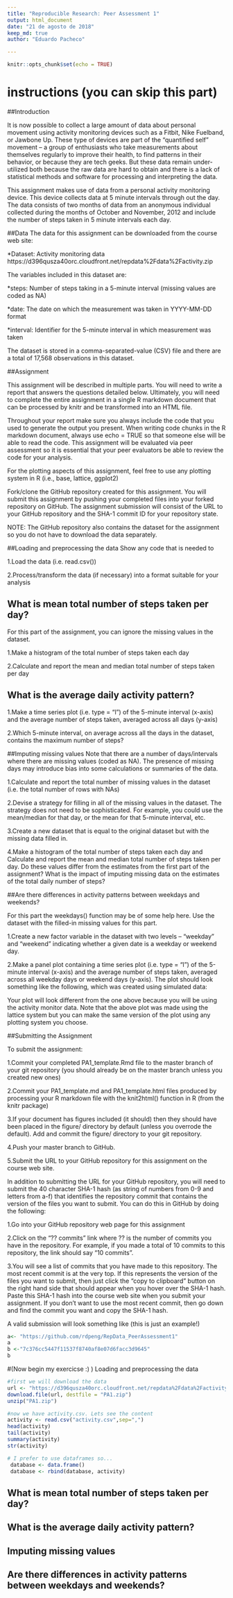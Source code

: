```yaml
---
title: "Reproducible Research: Peer Assessment 1"
output: html_document
date: "21 de agosto de 2018"
keep_md: true
author: "Eduardo Pacheco"

---
```

```r

knitr::opts_chunk$set(echo = TRUE)

```
# instructions (you can skip this part)
##Introduction

It is now possible to collect a large amount of data about personal movement using activity monitoring devices such as a Fitbit, Nike Fuelband, or Jawbone Up. These type of devices are part of the "quantified self" movement -- a group of enthusiasts who take measurements about themselves regularly to improve their health, to find patterns in their behavior, or because they are tech geeks. But these data remain under-utilized both because the raw data are hard to obtain and there is a lack of statistical methods and software for processing and interpreting the data.

This assignment makes use of data from a personal activity monitoring device. This device collects data at 5 minute intervals through out the day. The data consists of two months of data from an anonymous individual collected during the months of October and November, 2012 and include the number of steps taken in 5 minute intervals each day.

##Data
The data for this assignment can be downloaded from the course web site:

*Dataset: Activity monitoring data https://d396qusza40orc.cloudfront.net/repdata%2Fdata%2Factivity.zip

The variables included in this dataset are:

*steps: Number of steps taking in a 5-minute interval (missing values are coded as NA)

*date: The date on which the measurement was taken in YYYY-MM-DD format

*interval: Identifier for the 5-minute interval in which measurement was taken

The dataset is stored in a comma-separated-value (CSV) file and there are a total of 17,568 observations in this dataset.

##Assignment

This assignment will be described in multiple parts. You will need to write a report that answers the questions detailed below. Ultimately, you will need to complete the entire assignment in a single R markdown document that can be processed by knitr and be transformed into an HTML file.

Throughout your report make sure you always include the code that you used to generate the output you present. When writing code chunks in the R markdown document, always use echo = TRUE so that someone else will be able to read the code. This assignment will be evaluated via peer assessment so it is essential that your peer evaluators be able to review the code for your analysis.

For the plotting aspects of this assignment, feel free to use any plotting system in R (i.e., base, lattice, ggplot2)

Fork/clone the GitHub repository created for this assignment. You will submit this assignment by pushing your completed files into your forked repository on GitHub. The assignment submission will consist of the URL to your GitHub repository and the SHA-1 commit ID for your repository state.

NOTE: The GitHub repository also contains the dataset for the assignment so you do not have to download the data separately.

##Loading and preprocessing the data
Show any code that is needed to

1.Load the data (i.e. read.csv())

2.Process/transform the data (if necessary) into a format suitable for your analysis


## What is mean total number of steps taken per day?
For this part of the assignment, you can ignore the missing values in the dataset.

1.Make a histogram of the total number of steps taken each day

2.Calculate and report the mean and median total number of steps taken per day


## What is the average daily activity pattern?
1.Make a time series plot (i.e. type = "l") of the 5-minute interval (x-axis) and the average number of steps taken, averaged across all days (y-axis)

2.Which 5-minute interval, on average across all the days in the dataset, contains the maximum number of steps?

##Imputing missing values
Note that there are a number of days/intervals where there are missing values (coded as NA). The presence of missing days may introduce bias into some calculations or summaries of the data.

1.Calculate and report the total number of missing values in the dataset (i.e. the total number of rows with NAs)

2.Devise a strategy for filling in all of the missing values in the dataset. The strategy does not need to be sophisticated. For example, you could use the mean/median for that day, or the mean for that 5-minute interval, etc.

3.Create a new dataset that is equal to the original dataset but with the missing data filled in.

4.Make a histogram of the total number of steps taken each day and Calculate and report the mean and median total number of steps taken per day. Do these values differ from the estimates from the first part of the assignment? What is the impact of imputing missing data on the estimates of the total daily number of steps?

##Are there differences in activity patterns between weekdays and weekends?

For this part the weekdays() function may be of some help here. Use the dataset with the filled-in missing values for this part.

1.Create a new factor variable in the dataset with two levels -- "weekday" and "weekend" indicating whether a given date is a weekday or weekend day.

2.Make a panel plot containing a time series plot (i.e. type = "l") of the 5-minute interval (x-axis) and the average number of steps taken, averaged across all weekday days or weekend days (y-axis). The plot should look something like the following, which was created using simulated data:

Your plot will look different from the one above because you will be using the activity monitor data. Note that the above plot was made using the lattice system but you can make the same version of the plot using any plotting system you choose.

##Submitting the Assignment

To submit the assignment:

1.Commit your completed PA1_template.Rmd file to the master branch of your git repository (you should already be on the master branch unless you created new ones)

2.Commit your PA1_template.md and PA1_template.html files produced by processing your R markdown file with the knit2html() function in R (from the knitr package)

3.If your document has figures included (it should) then they should have been placed in the figure/ directory by default (unless you overrode the default). Add and commit the figure/ directory to your git repository.

4.Push your master branch to GitHub.

5.Submit the URL to your GitHub repository for this assignment on the course web site.

In addition to submitting the URL for your GitHub repository, you will need to submit the 40 character SHA-1 hash (as string of numbers from 0-9 and letters from a-f) that identifies the repository commit that contains the version of the files you want to submit. You can do this in GitHub by doing the following:

1.Go into your GitHub repository web page for this assignment

2.Click on the "?? commits" link where ?? is the number of commits you have in the repository. For example, if you made a total of 10 commits to this repository, the link should say "10 commits".

3.You will see a list of commits that you have made to this repository. The most recent commit is at the very top. If this represents the version of the files you want to submit, then just click the "copy to clipboard" button on the right hand side that should appear when you hover over the SHA-1 hash. Paste this SHA-1 hash into the course web site when you submit your assignment. If you don't want to use the most recent commit, then go down and find the commit you want and copy the SHA-1 hash.

A valid submission will look something like (this is just an example!)

```r
a<- "https://github.com/rdpeng/RepData_PeerAssessment1"
a
b <-"7c376cc5447f11537f8740af8e07d6facc3d9645"
b
```

#(Now begin my exercicse :) ) Loading and preprocessing the data

```r

#first we will download the data
url <- "https://d396qusza40orc.cloudfront.net/repdata%2Fdata%2Factivity.zip"
download.file(url, destfile = "PA1.zip")
unzip("PA1.zip")

#now we have activity.csv. Lets see the content
activity <- read.csv("activity.csv",sep=",")
head(activity)
tail(activity)
summary(activity)
str(activity)

# I prefer to use dataframes so...
 database <- data.frame()
 database <- rbind(database, activity)

```

## What is mean total number of steps taken per day?



## What is the average daily activity pattern?



## Imputing missing values



## Are there differences in activity patterns between weekdays and weekends?
